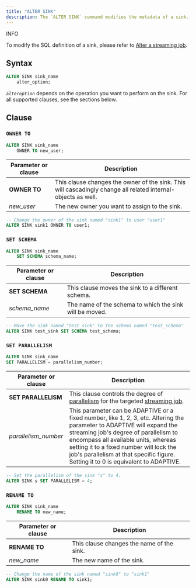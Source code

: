 ```yaml
---
title: "ALTER SINK"
description: The `ALTER SINK` command modifies the metadata of a sink.
---
```


<Note>
INFO

To modify the SQL definition of a sink, please refer to [Alter a streaming job](/docs/current/alter-streaming/).
</Note>

## Syntax

```sql
ALTER SINK sink_name
    alter_option;
```

_`alteroption`_ depends on the operation you want to perform on the sink. For all supported clauses, see the sections below.

## Clause

### `OWNER TO`

```sql
ALTER SINK sink_name
    OWNER TO new_user;
```

| Parameter or clause | Description                                                                                                   |
| ------------------- | ------------------------------------------------------------------------------------------------------------- |
| **OWNER TO**        | This clause changes the owner of the sink. This will cascadingly change all related internal-objects as well. |
| _new\_user_         | The new owner you want to assign to the sink.                                                                 |

```sql
-- Change the owner of the sink named "sink1" to user "user1"
ALTER SINK sink1 OWNER TO user1;
```

### `SET SCHEMA`

```sql
ALTER SINK sink_name
    SET SCHEMA schema_name;
```

| Parameter or clause | Description                                             |
| ------------------- | ------------------------------------------------------- |
| **SET SCHEMA**      | This clause moves the sink to a different schema.       |
| _schema\_name_      | The name of the schema to which the sink will be moved. |

```sql
-- Move the sink named "test_sink" to the schema named "test_schema"
ALTER SINK test_sink SET SCHEMA test_schema;
```

### `SET PARALLELISM`

```sql
ALTER SINK sink_name
SET PARALLELISM = parallelism_number;
```

| Parameter or clause   | Description                                                                                                                                                                                                                                                                                                                              |
| --------------------- | ---------------------------------------------------------------------------------------------------------------------------------------------------------------------------------------------------------------------------------------------------------------------------------------------------------------------------------------- |
| **SET PARALLELISM**   | This clause controls the degree of [parallelism](/docs/current/key-concepts/#parallelism) for the targeted [streaming job](/docs/current/key-concepts/#streaming-jobs).                                                                                                                                                                  |
| _parallelism\_number_ | This parameter can be ADAPTIVE or a fixed number, like 1, 2, 3, etc. Altering the parameter to ADAPTIVE will expand the streaming job's degree of parallelism to encompass all available units, whereas setting it to a fixed number will lock the job's parallelism at that specific figure. Setting it to 0 is equivalent to ADAPTIVE. |

```sql
-- Set the parallelism of the sink "s" to 4.
ALTER SINK s SET PARALLELISM = 4;
```

### `RENAME TO`

```sql
ALTER SINK sink_name
    RENAME TO new_name;
```

| Parameter or clause | Description                               |
| ------------------- | ----------------------------------------- |
| **RENAME TO**       | This clause changes the name of the sink. |
| _new\_name_         | The new name of the sink.                 |

```sql
-- Change the name of the sink named "sink0" to "sink1"
ALTER SINK sink0 RENAME TO sink1;
```
